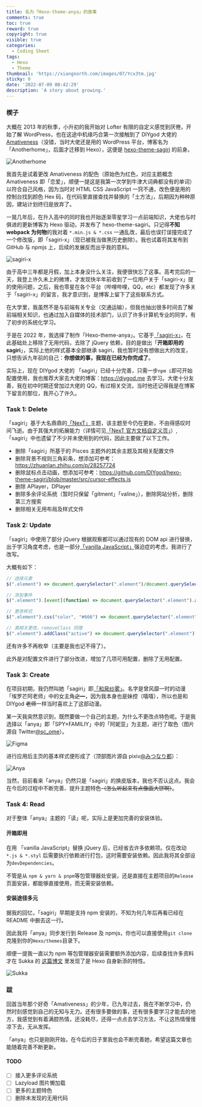 ```yaml
---
title: 名为「Hexo-theme-anya」的故事
comments: true
toc: true
reward: true
copyright: true
visible: true
categories:
  - Coding Sheet
tags:
  - Hexo
  - Theme
thumbnail: 'https://xiangnorth.com/images/07/Ycx3tm.jpg'
sticky: 0
date: '2022-07-09 08:42:29'
description: 'A story about growing.'
---
```


### 楔子

大概在 2013 年的秋季，小升初的我开始对 Lofter 有限的自定义感觉到厌倦，开始了解 WordPress，也在这途中机缘巧合第一次接触到了 DIYgod 大佬的 [Amativeness](https://github.com/DIYgod/Amativeness)（没错，当时大佬还是用的 WordPress 平台，博客名为「Anotherhome」，后面才迁移到 Hexo），这便是 [hexo-theme-sagiri](https://github.com/DIYgod/hexo-theme-sagiri) 的前身。

![Anotherhome](https://xiangnorth.com/images/07/Jsvh39.jpg)

我首先是试着更改 Amativeness 的配色（原始色为红色，对应主题概念 Amativeness 即「恋爱」，顺便一提这是我第一次学到牛津大词典都没有的单词）以符合自己风格，因为当时对 HTML CSS JavaScript 一窍不通，改色便是用的控制台找到颜色 Hex 码，在代码里直接查找并替换的「土方法」，后期因为种种原因，建站计划终归是放弃了。

一晃几年后，在升入高中的同时我也开始逐渐零星学习一点前端知识，大佬也与时俱进的更新博客为 Hexo 驱动，并发布了 hexo-theme-sagiri。只记得**不知 webpack 为何物**的我对着 `*.min.js & *.css` 一通乱改，最后也误打误撞完成了一个修改版，即「sagiri-x」（现已被我当做黑历史删除）。我也试着将其发布到 GitHub 与 npmjs 上，后续的发展反而出乎我的意料。

![sagiri-x](https://xiangnorth.com/images/07/8ofNM8.png)

由于高中三年都是月假，加上本身没什么关注，我便很快忘了这事。高考完后的一天，我登上许久未上的微博，才发现快半年前收到了一位用户关于「sagiri-x」提的使用问题，之后，我也零星在各个平台（哔哩哔哩，QQ，etc）都发现了许多关于「sagiri-x」的留言，我才意识到，是博客上留下了这些联系方式。

在大学里，我虽然不是与前端有关专业（交通运输），但我也抽出很多时间去了解前端相关知识，也通过加入自媒体的技术部门，认识了许多计算机专业的同学，有了初步的系统化学习。

于是在 2022 年，我选择了制作「Hexo-theme-anya」。它基于[「sagiri-x」](https://github.com/XiangNorth/Hexo-theme-anya/commit/dbf2b15518bedb5cbad6f666e024afb101644e58)，在此基础处上移除了无用代码，去除了 jQuery 依赖，目的是做出「**开箱即用的 sagiri**」，实际上他的样式基本全部继承 sagiri，我也暂时没有想做出大的改变，只想告诉九年前的自己：**你想做的事，我现在已经为你完成了**。

实际上，现在 DIYgod 大佬的 「sagiri」已经十分完善，只需一步`npm i`即可开始配置使用，我也推荐大家去大佬的博客：https://diygod.me 去学习。大佬十分友善，我在初中时期还曾加过大佬的 QQ，有过相关交流，当时他还记得我是在博客下留言的那位，我开心了许久。

### Task 1: Delete

「sagiri」基于大名鼎鼎的[「NexT」](https://theme-next.js.org/https://theme-next.js.org/)主题，该主题至今仍在更新，不由得感叹时间飞逝。由于其强大的拓展能力（详情可见[「NexT 官方文档自定义页」](https://theme-next.js.org/docs/#Customize-Your-NexT=)）,「sagiri」中也遗留了不少并未使用到的代码，因此主要做了以下工作。

- 删除「sagiri」所基于的 Pisces 主题外的其余主题及其相关配置文件
- 删除背景不规则三角彩条，想添加可参考：https://zhuanlan.zhihu.com/p/28257724
- 删除鼠标点击动画，想添加可参考：https://github.com/DIYgod/hexo-theme-sagiri/blob/master/src/cursor-effects.js
- 删除 APlayer，DPlayer
- 删除多余评论系统（暂时只保留「gitment」「valine」），删除网站分析，删除第三方搜索
- 删除相关无用布局及样式文件

### Task 2: Update

「sagiri」中使用了部分 jQuery 根据观察都可以通过现有的 DOM api 进行替换，出于学习角度考虑，也是一部分[「vanilla JavaScript」](https://www.javatpoint.com/what-is-vanilla-javascript)强迫症的考虑，我进行了改写。

大概有如下：

```javascript
// 选择元素
$(".element") => document.querySelector(".element")/document.querySelectorAll(".element")

// 添加事件
$(".element").[event](function) => document.querySelector(".element").addEventListener("click", function)

// 更改样式
$(".element").css("color", "#666") => document.querySelector(".element").style.color = "#666"

// 类相关更改，removeClass 同理
$(".element").addClass("active") => document.querySelector(".element").classList.add("active")
```

还有许多不再枚举（主要是我也记不得了）。

此外是对配置文件进行了部分改进，增加了几项可用配置，删除了无用配置。

### Task 3: Create

在项目初期，我仍然叫她「sagiri」即[「和泉纱雾」](https://zh.moegirl.org.cn/%E5%92%8C%E6%B3%89%E7%BA%B1%E9%9B%BE)。名字是曾风靡一时的动漫「埃罗芒阿老师」中的女主角~~之一~~，因为我本身也是妹控（嘻嘻），所以也是和 DIYgod ~~老师~~一样当时喜欢上了这部动漫。

某一天我突然意识到，既然要做一个自己的主题，为什么不更改点特色呢。于是我选择以「anya」即「SPY×FAMILIY」中的「阿妮亚」为主题，进行了取色（图片源自 Twitter[@sc_ome](https://twitter.com/sc_ome/status/1218826941555363842)）。

![Figma](https://xiangnorth.com/images/07/Tk9xXv.jpg)

进行应用后主页的基本样式便形成了（顶部图片源自 pixiv[@みつなり都](https://www.pixiv.net/users/7849704)）：

![Anya](https://xiangnorth.com/images/07/YR9spp.png)

当然，目前看来「anya」仍然只是「sagiri」的换皮版本，我也不否认这点。我会在今后的过程中不断完善、提升主题特色~~（怎么听起来有点像画大饼啊）~~。

### Task 4: Read

对于整体「anya」主题的「读」呢，实际上是更加完善的安装体验。

#### 开箱即用

在用 「vanilla JavaScript」替换 jQuery 后，已经省去许多依赖项。仅在改动`*.js & *.styl` 后需要执行依赖进行打包，这时需要安装依赖。因此我将其全部设为`devDependencies`。

不管是从 `npm & yarn & pnpm`等包管理器处安装，还是直接在主题项目的`Release`页面安装，都能够直接使用，而无需安装依赖。

#### 安装途径多元

据我的回忆，「sagiri」早期是支持 npm 安装的，不知为何几年后再看已经在 README 中删去这一行。

因此我将「anya」同步发行到 Release 及 npmjs，你也可以直接使用`git clone`克隆到你的`Hexo/themes`目录下。

顺便一提我一直以为 npm 等包管理器安装需要额外添加内容，后续查找许多资料才在 Sukka 的 [这篇博文](https://blog.skk.moe/post/hexo-5/) 里发现了是 Hexo 自身新添的特性。

![Sukka](https://xiangnorth.com/images/07/yRRKpJ.png)

### 跋

回首当年那个好奇「Amativeness」的少年，已九年过去，我在不断学习中，仍然时刻感觉到自己的无知与无力。还有很多要做的事，还有很多要学习才能去的地方，我感觉到有着满腔热情，还没耗尽，还得一点点去学习方法，不让这热情慢慢凉下去，无从发挥。

「anya」也只是刚刚开始，在今后的日子里我也会不断完善她，希望这篇文章也能随着完善不断更新。

#### TODO

- [ ] 接入更多评论系统
- [ ] Lazyload 图片懒加载
- [ ] 更多的主题特色
- [ ] 删除未发现的无用代码
